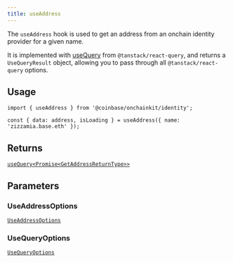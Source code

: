 ```yaml
---
title: useAddress
---
```



The `useAddress` hook is used to get an address from an onchain identity provider for a given name.

It is implemented with [useQuery](https://tanstack.com/query/latest/docs/framework/react/reference/useQuery) from `@tanstack/react-query`, and returns a `UseQueryResult` object, allowing you to pass through all `@tanstack/react-query` options.

## Usage

```tsx
import { useAddress } from '@coinbase/onchainkit/identity';

const { data: address, isLoading } = useAddress({ name: 'zizzamia.base.eth' });
```

## Returns

[`useQuery<Promise<GetAddressReturnType>>`](/onchainkit/identity/types#getaddressreturntype)

## Parameters

### UseAddressOptions

[`UseAddressOptions`](/onchainkit/identity/types#useaddressoptions)

### UseQueryOptions

[`UseQueryOptions`](/onchainkit/identity/types#usequeryoptions)

